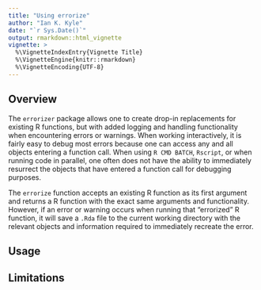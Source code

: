 ```yaml
---
title: "Using errorize"
author: "Ian K. Kyle"
date: "`r Sys.Date()`"
output: rmarkdown::html_vignette
vignette: >
  %\VignetteIndexEntry{Vignette Title}
  %\VignetteEngine{knitr::rmarkdown}
  %\VignetteEncoding{UTF-8}
---
```


## Overview

The `errorizer` package allows one to create drop-in replacements for existing R functions, but with added logging and handling functionality when encountering errors or warnings. When working interactively, it is fairly easy to debug most errors because one can access any and all objects entering a function call. When using `R CMD BATCH`, `Rscript`, or when running code in parallel, one often does not have the ability to immediately resurrect the objects that have entered a function call for debugging purposes. 

The `errorize` function accepts an existing R function as its first argument and returns a R function with the exact same arguments and functionality. However, if an error or warning occurs when running that "errorized" R function, it will save a `.Rda` file to the current working directory with the relevant objects and information required to immediately recreate the error.  

## Usage 
## Limitations

